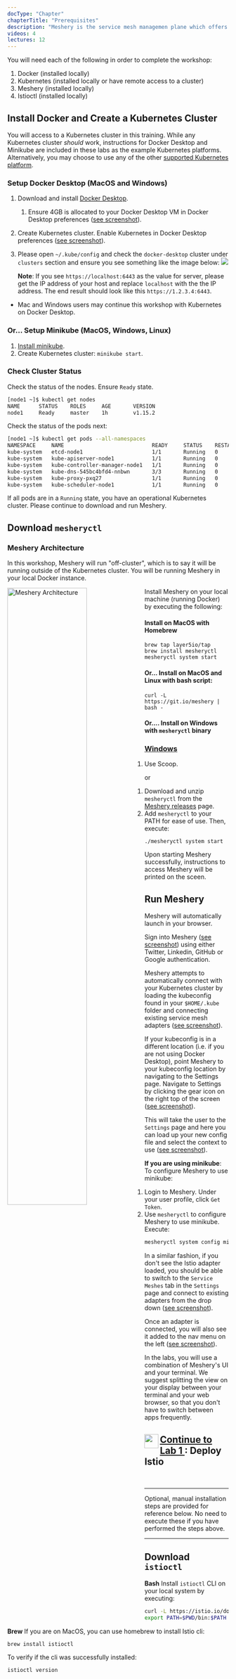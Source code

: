 ```yaml
---
docType: "Chapter"
chapterTitle: "Prerequisites"
description: "Meshery is the service mesh managemen plane which offers lifecycle, configuration, and performance management of service meshes and their workloads."
videos: 4
lectures: 12
---
```


You will need each of the following in order to complete the workshop:

1. Docker (installed locally)
1. Kubernetes (installed locally or have remote access to a cluster)
1. Meshery (installed locally)
1. Istioctl (installed locally)

## Install Docker and Create a Kubernetes Cluster<a name="1"></a>

You will access to a Kubernetes cluster in this training. While any Kubernetes cluster _should_ work, instructions for Docker Desktop and Minikube are included in these labs as the example Kubernetes platforms. Alternatively, you may choose to use any of the other [supported Kubernetes platform](https://github.com/layer5io/meshery#run-meshery).

### Setup Docker Desktop (MacOS and Windows)

1. Download and install [Docker Desktop](https://www.docker.com/products/docker-desktop).
   1. Ensure 4GB is allocated to your Docker Desktop VM in Docker Desktop preferences ([see screenshot](https://raw.githubusercontent.com/layer5io/istio-service-mesh-workshop/master/prereq/img/docker-desktop-memory.png)).
1. Create Kubernetes cluster. Enable Kubernetes in Docker Desktop preferences ([see screenshot](https://raw.githubusercontent.com/layer5io/istio-service-mesh-workshop/master/prereq/img/docker-desktop-kube.png)).
1. Please open `~/.kube/config` and check the `docker-desktop` cluster under `clusters` section and ensure you see something like the image below:
   ![](img/docker-desktop-config.png)

   **Note**: If you see `https://localhost:6443` as the value for server, please get the IP address of your host and replace `localhost` with the the IP address. The end result should look like this `https://1.2.3.4:6443`.

- Mac and Windows users may continue this workshop with Kubernetes on Docker Desktop.

### Or... Setup Minikube (MacOS, Windows, Linux)

1. [Install minikube](https://minikube.sigs.k8s.io).
1. Create Kubernetes cluster: `minikube start`.

### Check Cluster Status

Check the status of the nodes. Ensure `Ready` state.

```sh
[node1 ~]$ kubectl get nodes
NAME      STATUS    ROLES     AGE       VERSION
node1     Ready     master    1h        v1.15.2
```

Check the status of the pods next:

```sh
[node1 ~]$ kubectl get pods --all-namespaces
NAMESPACE     NAME                            READY     STATUS    RESTARTS   AGE
kube-system   etcd-node1                      1/1       Running   0          1h
kube-system   kube-apiserver-node1            1/1       Running   0          1h
kube-system   kube-controller-manager-node1   1/1       Running   0          1h
kube-system   kube-dns-545bc4bfd4-nnbwn       3/3       Running   0          1h
kube-system   kube-proxy-pxq27                1/1       Running   0          1h
kube-system   kube-scheduler-node1            1/1       Running   0          1h
```

If all pods are in a `Running` state, you have an operational Kubernetes cluster. Please continue to download and run Meshery.

## Download `mesheryctl`<a name="3"></a>

### Meshery Architecture

In this workshop, Meshery will run "off-cluster", which is to say it will be running outside of the Kubernetes cluster. You will be running Meshery in your local Docker instance.

<img
  src="img/meshery-architecture.svg"
  alt="Meshery Architecture"
  style="float: left; margin-right: 10px;"
  width="60%"
/>

Install Meshery on your local machine (running Docker) by executing the following:

#### Install on MacOS with Homebrew

```
brew tap layer5io/tap
brew install mesheryctl
mesheryctl system start
```

#### Or... Install on MacOS and Linux with bash script:

```
curl -L https://git.io/meshery | bash -
```

#### Or.... Install on Windows with `mesheryctl` binary

### [Windows](https://meshery.layer5.io/docs/installation#windows)

1. Use Scoop.

or

1. Download and unzip `mesheryctl` from the [Meshery releases](https://github.com/layer5io/meshery/releases/latest) page.
1. Add `mesheryctl` to your PATH for ease of use. Then, execute:

```
./mesheryctl system start
```

Upon starting Meshery successfully, instructions to access Meshery will be printed on the sceen.

## Run Meshery

Meshery will automatically launch in your browser.

Sign into Meshery ([see screenshot](/master/prereq/img/sign-into-meshery.png)) using either Twitter, Linkedin, GitHub or Google authentication.

Meshery attempts to automatically connect with your Kubernetes cluster by loading the kubeconfig found in your `$HOME/.kube` folder and connecting existing service mesh adapters ([see screenshot](../master/prereq/img/meshery_landing_page.png)).

If your kubeconfig is in a different location (i.e. if you are not using Docker Desktop), point Meshery to your kubeconfig location by navigating to the Settings page. Navigate to Settings by clicking the gear icon on the right top of the screen ([see screenshot](https://raw.githubusercontent.com/layer5io/advanced-istio-service-mesh-workshop/master/prereq/img/meshery_landing_page_settings_icon.png)).

This will take the user to the `Settings` page and here you can load up your new config file and select the context to use ([see screenshot](https://raw.githubusercontent.com/layer5io/advanced-istio-service-mesh-workshop/feature/blend-in-meshery/prereq/img/meshery_settings_page.png)).

**If you are using minikube**:
To configure Meshery to use minikube:

1. Login to Meshery. Under your user profile, click `Get Token`.
1. Use `mesheryctl` to configure Meshery to use minikube. Execute:

```sh
mesheryctl system config minikube -t ~/Downloads/auth.json
```

In a similar fashion, if you don't see the Istio adapter loaded, you should be able to switch to the `Service Meshes` tab in the `Settings` page and connect to existing adapters from the drop down ([see screenshot](https://raw.githubusercontent.com/layer5io/advanced-istio-service-mesh-workshop/master/prereq/img/meshery_settings_page-service-meshes.png)).

Once an adapter is connected, you will also see it added to the nav menu on the left ([see screenshot](https://raw.githubusercontent.com/layer5io/advanced-istio-service-mesh-workshop/master/prereq/img/meshery_settings_page-service_meshes_with_menu.png)).

In the labs, you will use a combination of Meshery's UI and your terminal. We suggest splitting the view on your display between your terminal and your web browser, so that you don't have to switch between apps frequently.

<h2>
  <a href="../lab-1/README.md">
    <img src="../img/go.svg" width="32" height="32" align="left" />
    Continue to Lab 1
  </a>
  : Deploy Istio
</h2>

<br />
<hr />

Optional, manual installation steps are provided for reference below. No need to execute these if you have performed the steps above.

<hr />

## Download `istioctl`<a name="4"></a>

**Bash**
Install `istioctl` CLI on your local system by executing:

```sh
curl -L https://istio.io/downloadIstio | sh -
export PATH=$PWD/bin:$PATH
```

**Brew**
If you are on MacOS, you can use homebrew to install Istio cli:

```sh
brew install istioctl
```

To verify if the cli was successfully installed:

```sh
istioctl version
```
